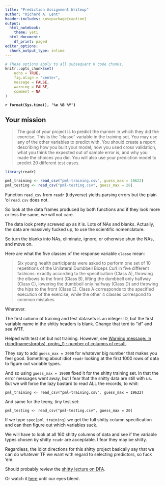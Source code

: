 ```yaml
---
title: "Prediction Assignment Writeup"
author: "Richard A. Lent"
header-includes: \usepackage{caption}
output:
  html_notebook:
    theme: yeti
  html_document:
    df_print: paged
editor_options:
  chunk_output_type: inline
---
```


<!--
The following two lines are LaTeX commands to prevent duplication of
table and figure captions in PDF output. They require the 'header-includes: \usepackage{caption}' field in the YAML header.
-->

\captionsetup[table]{labelformat=empty}
\captionsetup[figure]{labelformat=empty}

```r
# These options apply to all subsequent R code chunks.
knitr::opts_chunk$set(
	echo = TRUE,
	fig.align = "center",
	message = FALSE,
	warning = FALSE,
	comment = NA
)
```

**
`r format(Sys.time(), '%e %B %Y')`
**

## Your mission

> The goal of your project is to predict the manner in which they did the exercise. This is the "classe" variable in the training set. You may use any of the other variables to predict with. You should create a report describing how you built your model, how you used cross validation, what you think the expected out of sample error is, and why you made the choices you did. You will also use your prediction model to predict 20 different test cases.

```r
library(readr)

pml_training <- read_csv("pml-training.csv", guess_max = 19622)
pml_testing <- read_csv("pml-testing.csv", guess_max = 20)
```

Function `read_csv` from `readr` (tidyverse) yields parsing errors but the plain 'ol `read.csv` does not.

So look at the data frames produced by both functions and if they look more or less the same, we will not care.

The data look pretty screwed up as it is. Lots of NAs and blanks. Actually, the data are massively fucked up, to use the scientific nomenclature.

So turn the blanks into NAs, eliminate, ignore, or otherwise shun the NAs, and move on.

Here are what the five classes of the response variable `classe` mean:

> Six young health participants were asked to perform one set of 10 repetitions of the Unilateral Dumbbell Biceps Curl in five different fashions: exactly according to the specification (Class A), throwing the elbows to the front (Class B), lifting the dumbbell only halfway (Class C), lowering the dumbbell only halfway (Class D) and throwing the hips to the front (Class E). Class A corresponds to the specified execution of the exercise, while the other 4 classes correspond to common mistakes. 

Whatever.

The first column of training and test datasets is an integer ID, but the first variable name in the shitty headers is blank. Change that terd to "id" and see WTF.

Helped with test set but not training. However, see [Warning message: In rbind(names(probs), probs_f) : number of columns of result](https://github.com/tidyverse/readr/issues/685).

They say to add `guess_max = 2000` for whatever big number that makes you feel good. Something about idiot `readr` looking at the first 1000 rows of data to figure out variable types.

And so using `guess_max = 19000` fixed it for the shitty training set. In that the error messages went away, but I fear that the shitty data are still with us. But we will force the lazy bastard to read ALL the records, to whit: 

    pml_training <- read_csv("pml-training.csv", guess_max = 19622)
  
And same for the teeny, tiny test set:

    pml_testing <- read_csv("pml-testing.csv", guess_max = 20)

If we type `spec(pml_training)` we get the full shitty column specification and can then figure out which variables suck.

We will have to look at all 160 shitty columns of data and see if the variable types chosen by shitty `readr` are acceptable. I fear they may be shitty.

Regardless, the idiot directions for this shitty project basically say that we can do whatever TF we want with regard to selecting predictors, so fuck 'em.

Should probably review the [shitty lecture on DFA](ModelBasedPrediction.pdf). 

Or watch it [here](https://www.coursera.org/learn/practical-machine-learning/lecture/0KF0Q/model-based-prediction) until our eyes bleed.





